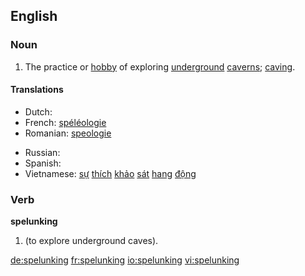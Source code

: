 ==English==

===Noun===
{{wikipedia}}
{{en-noun|-}}

# The practice or [[hobby]] of exploring [[underground]] [[caverns]]; [[caving]].

====Translations====
{{trans-top|exploring underground caverns}}
* Dutch: {{t+|nl|speleologie|f}}
* French: [[spéléologie]] {{f}}
* Romanian: [[speologie]] {{f}}
{{trans-mid}}
* Russian: {{t+|ru|спелеология|f|tr=sp'el'eológija}}
* Spanish: {{t+|es|espeleología|f}}
* Vietnamese: [[sự]] [[thích]] [[khảo]] [[sát]] [[hang#Vietnamese|hang]] [[động]]
{{trans-bottom}}

===Verb===
'''spelunking'''

# {{present participle of|spelunk}} (to explore underground caves).

[[de:spelunking]]
[[fr:spelunking]]
[[io:spelunking]]
[[vi:spelunking]]